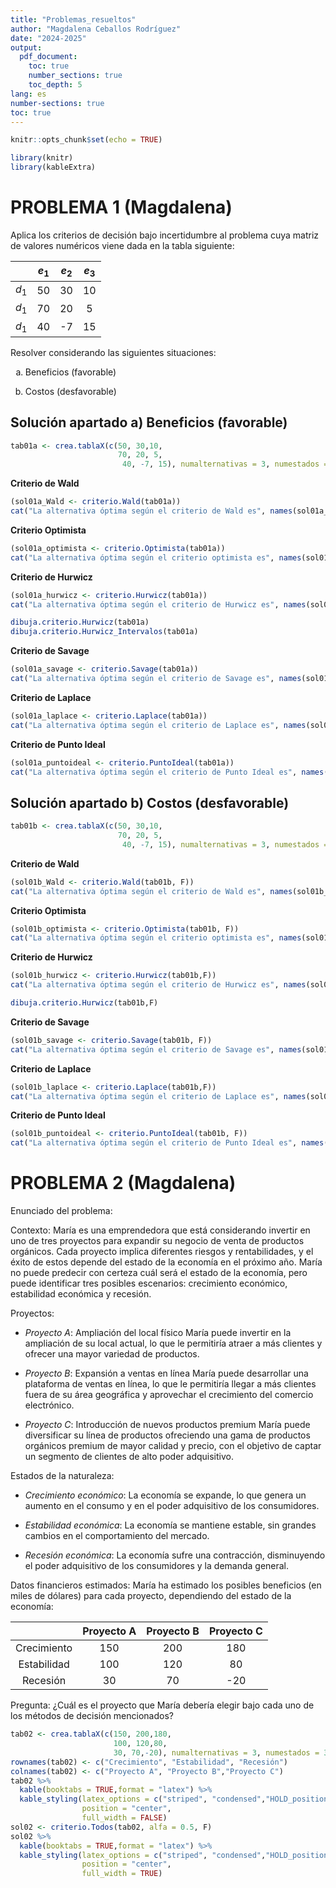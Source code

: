 ```yaml
---
title: "Problemas_resueltos"
author: "Magdalena Ceballos Rodríguez"
date: "2024-2025"
output:
  pdf_document:
    toc: true
    number_sections: true
    toc_depth: 5
lang: es
number-sections: true
toc: true
---
```


```r
knitr::opts_chunk$set(echo = TRUE)
```


```r
library(knitr)
library(kableExtra)
```


# PROBLEMA 1 (Magdalena)

Aplica los criterios de decisión bajo incertidumbre al problema cuya matriz de valores numéricos viene dada en la tabla siguiente:



|         | $e_1$ | $e_2$ | $e_3$ |
|:----------:|:----------:|:----------:|:----------:|
| $d_1$   |  50   |  30   |   10   |
| $d_1$   |  70   |  20   |   5    |
| $d_1$   |  40   |  -7   |   15   |  


Resolver considerando las siguientes situaciones:

  a) Beneficios (favorable)
  
  b) Costos (desfavorable)
  
## Solución apartado a) Beneficios (favorable)

```r
tab01a <- crea.tablaX(c(50, 30,10,
                        70, 20, 5,
                         40, -7, 15), numalternativas = 3, numestados = 3)
```


**Criterio de Wald**
```r
(sol01a_Wald <- criterio.Wald(tab01a))
cat("La alternativa óptima según el criterio de Wald es", names(sol01a_Wald$AlternativaOptima), "siendo el valor óptimo", sol01a_Wald$ValorOptimo)
```

**Criterio Optimista**
```r
(sol01a_optimista <- criterio.Optimista(tab01a))
cat("La alternativa óptima según el criterio optimista es", names(sol01a_optimista$AlternativaOptima), "siendo el valor óptimo", sol01a_optimista$ValorOptimo)
```

**Criterio de Hurwicz**
```r
(sol01a_hurwicz <- criterio.Hurwicz(tab01a))
cat("La alternativa óptima según el criterio de Hurwicz es", names(sol01a_hurwicz$AlternativaOptima), "siendo el valor óptimo", sol01a_hurwicz$ValorOptimo)
```

```r
dibuja.criterio.Hurwicz(tab01a)
dibuja.criterio.Hurwicz_Intervalos(tab01a)
```

**Criterio de Savage**
```r
(sol01a_savage <- criterio.Savage(tab01a))
cat("La alternativa óptima según el criterio de Savage es", names(sol01a_savage$AlternativaOptima), "siendo el valor óptimo", sol01a_savage$ValorOptimo)
```

**Criterio de Laplace**
```r
(sol01a_laplace <- criterio.Laplace(tab01a))
cat("La alternativa óptima según el criterio de Laplace es", names(sol01a_laplace$AlternativaOptima), "siendo el valor óptimo", sol01a_laplace$ValorOptimo)
```

**Criterio de Punto Ideal**
```r
(sol01a_puntoideal <- criterio.PuntoIdeal(tab01a))
cat("La alternativa óptima según el criterio de Punto Ideal es", names(sol01a_puntoideal$AlternativaOptima), "siendo el valor óptimo", sol01a_puntoideal$ValorOptimo)
```



## Solución apartado b) Costos (desfavorable)
```r
tab01b <- crea.tablaX(c(50, 30,10,
                        70, 20, 5,
                         40, -7, 15), numalternativas = 3, numestados = 3)
```

**Criterio de Wald**
```r
(sol01b_Wald <- criterio.Wald(tab01b, F))
cat("La alternativa óptima según el criterio de Wald es", names(sol01b_Wald$AlternativaOptima), "siendo el valor óptimo", sol01b_Wald$ValorOptimo)
```

**Criterio Optimista**
```r
(sol01b_optimista <- criterio.Optimista(tab01b, F))
cat("La alternativa óptima según el criterio optimista es", names(sol01b_optimista$AlternativaOptima), "siendo el valor óptimo", sol01b_optimista$ValorOptimo)
```

**Criterio de Hurwicz**
```r
(sol01b_hurwicz <- criterio.Hurwicz(tab01b,F))
cat("La alternativa óptima según el criterio de Hurwicz es", names(sol01b_hurwicz$AlternativaOptima), "siendo el valor óptimo", sol01b_hurwicz$ValorOptimo)
```

```r
dibuja.criterio.Hurwicz(tab01b,F)
```

**Criterio de Savage**
```r
(sol01b_savage <- criterio.Savage(tab01b, F))
cat("La alternativa óptima según el criterio de Savage es", names(sol01b_savage$AlternativaOptima), "siendo el valor óptimo", sol01b_savage$ValorOptimo)
```

**Criterio de Laplace**
```r
(sol01b_laplace <- criterio.Laplace(tab01b,F))
cat("La alternativa óptima según el criterio de Laplace es", names(sol01b_laplace$AlternativaOptima), "siendo el valor óptimo", sol01b_laplace$ValorOptimo)
```

**Criterio de Punto Ideal**
```r
(sol01b_puntoideal <- criterio.PuntoIdeal(tab01b, F))
cat("La alternativa óptima según el criterio de Punto Ideal es", names(sol01b_puntoideal$AlternativaOptima), "siendo el valor óptimo", sol01b_puntoideal$ValorOptimo)
```



# PROBLEMA 2 (Magdalena)

Enunciado del problema:

Contexto: María es una emprendedora que está considerando invertir en uno de tres proyectos para expandir su negocio de venta de productos orgánicos. Cada proyecto implica diferentes riesgos y rentabilidades, y el éxito de estos depende del estado de la economía en el próximo año. María no puede predecir con certeza cuál será el estado de la economía, pero puede identificar tres posibles escenarios: crecimiento económico, estabilidad económica y recesión.

Proyectos:

  -   *Proyecto A*: Ampliación del local físico
María puede invertir en la ampliación de su local actual, lo que le permitiría atraer a más clientes y ofrecer una mayor variedad de productos.

  -   *Proyecto B*: Expansión a ventas en línea
María puede desarrollar una plataforma de ventas en línea, lo que le permitiría llegar a más clientes fuera de su área geográfica y aprovechar el crecimiento del comercio electrónico.

  -   *Proyecto C*: Introducción de nuevos productos premium
María puede diversificar su línea de productos ofreciendo una gama de productos orgánicos premium de mayor calidad y precio, con el objetivo de captar un segmento de clientes de alto poder adquisitivo.

Estados de la naturaleza:

  -   *Crecimiento económico*: La economía se expande, lo que genera un aumento en el consumo y en el poder adquisitivo de los consumidores.

  -   *Estabilidad económica*: La economía se mantiene estable, sin grandes cambios en el comportamiento del mercado.

  -   *Recesión económica*: La economía sufre una contracción, disminuyendo el poder adquisitivo de los consumidores y la demanda general.

Datos financieros estimados: María ha estimado los posibles beneficios (en miles de dólares) para cada proyecto, dependiendo del estado de la economía:



|           |  Proyecto A|  Proyecto B| Proyecto C |
|:----------:|:----------:|:----------:|:----------:|
| Crecimiento  |  150   |  200   |   180   |
| Estabilidad  |  100  |  120   |   80   |
|  Recesión    |  30   |  70   |   -20   |  

Pregunta: ¿Cuál es el proyecto que María debería elegir bajo cada uno de los métodos de decisión mencionados?

```r
tab02 <- crea.tablaX(c(150, 200,180,
                       100, 120,80,
                       30, 70,-20), numalternativas = 3, numestados = 3)
rownames(tab02) <- c("Crecimiento", "Estabilidad", "Recesión")
colnames(tab02) <- c("Proyecto A", "Proyecto B","Proyecto C")
tab02 %>%
  kable(booktabs = TRUE,format = "latex") %>%
  kable_styling(latex_options = c("striped", "condensed","HOLD_position"), 
                position = "center",
                full_width = FALSE)
sol02 <- criterio.Todos(tab02, alfa = 0.5, F)
sol02 %>%
  kable(booktabs = TRUE,format = "latex") %>%
  kable_styling(latex_options = c("striped", "condensed","HOLD_position"), 
                position = "center",
                full_width = TRUE)
```